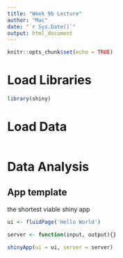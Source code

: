 ```yaml
---
title: "Week 9b Lecture"
author: "Mac"
date: "`r Sys.Date()`"
output: html_document
---
```


```r
knitr::opts_chunk$set(echo = TRUE)
```

# Load Libraries

```r
library(shiny)
```

# Load Data

```r

```

# Data Analysis

## App template

the shortest viable shiny app

```r
ui <- fluidPage('Hello World')

server <- function(input, output){}

shinyApp(ui = ui, server = server)
```

